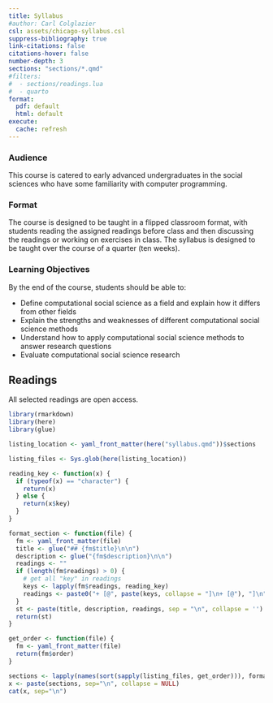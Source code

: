 ```yaml
---
title: Syllabus
#author: Carl Colglazier
csl: assets/chicago-syllabus.csl
suppress-bibliography: true
link-citations: false
citations-hover: false
number-depth: 3
sections: "sections/*.qmd"
#filters:
#  - sections/readings.lua
#  - quarto
format:
  pdf: default
  html: default
execute:
  cache: refresh
---
```


### Audience

This course is catered to early advanced undergraduates in the social sciences who have some familiarity with computer programming.

### Format

The course is designed to be taught in a flipped classroom format, with students reading the assigned readings before class and then discussing the readings or working on exercises in class. The syllabus is designed to be taught over the course of a quarter (ten weeks).

### Learning Objectives

By the end of the course, students should be able to:

- Define computational social science as a field and explain how it differs from other fields
- Explain the strengths and weaknesses of different computational social science methods
- Understand how to apply computational social science methods to answer research questions
- Evaluate computational social science research

::: {.content-visible unless-profile="book"}

# Readings

All selected readings are open access.

```r
library(rmarkdown)
library(here)
library(glue)

listing_location <- yaml_front_matter(here("syllabus.qmd"))$sections

listing_files <- Sys.glob(here(listing_location))

reading_key <- function(x) {
  if (typeof(x) == "character") {
    return(x)
  } else {
    return(x$key)
  }
}

format_section <- function(file) {
  fm <- yaml_front_matter(file)
  title <- glue("## {fm$title}\n\n")
  description <- glue("{fm$description}\n\n")
  readings <- ""
  if (length(fm$readings) > 0) {
    # get all "key" in readings
    keys <- lapply(fm$readings, reading_key)
    readings <- paste0("+ [@", paste(keys, collapse = "]\n+ [@"), "]\n")
  }
  st <- paste(title, description, readings, sep = "\n", collapse = '')
  return(st)
}

get_order <- function(file) {
  fm <- yaml_front_matter(file)
  return(fm$order)
}
```

```r
sections <- lapply(names(sort(sapply(listing_files, get_order))), format_section)
x <- paste(sections, sep="\n", collapse = NULL)
cat(x, sep="\n")
```

:::